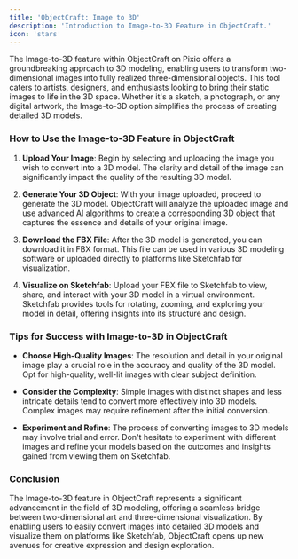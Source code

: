 ```yaml
---
title: 'ObjectCraft: Image to 3D'
description: 'Introduction to Image-to-3D Feature in ObjectCraft.'
icon: 'stars'
---
```


The Image-to-3D feature within ObjectCraft on Pixio offers a groundbreaking approach to 3D modeling, enabling users to transform two-dimensional images into fully realized three-dimensional objects. This tool caters to artists, designers, and enthusiasts looking to bring their static images to life in the 3D space. Whether it's a sketch, a photograph, or any digital artwork, the Image-to-3D option simplifies the process of creating detailed 3D models.

### **How to Use the Image-to-3D Feature in ObjectCraft**

1.  **Upload Your Image**: Begin by selecting and uploading the image you wish to convert into a 3D model. The clarity and detail of the image can significantly impact the quality of the resulting 3D model.
    
2.  **Generate Your 3D Object**: With your image uploaded, proceed to generate the 3D model. ObjectCraft will analyze the uploaded image and use advanced AI algorithms to create a corresponding 3D object that captures the essence and details of your original image.
    
3.  **Download the FBX File**: After the 3D model is generated, you can download it in FBX format. This file can be used in various 3D modeling software or uploaded directly to platforms like Sketchfab for visualization.
    
4.  **Visualize on Sketchfab**: Upload your FBX file to Sketchfab to view, share, and interact with your 3D model in a virtual environment. Sketchfab provides tools for rotating, zooming, and exploring your model in detail, offering insights into its structure and design.
    

### **Tips for Success with Image-to-3D in ObjectCraft**

*   **Choose High-Quality Images**: The resolution and detail in your original image play a crucial role in the accuracy and quality of the 3D model. Opt for high-quality, well-lit images with clear subject definition.
    
*   **Consider the Complexity**: Simple images with distinct shapes and less intricate details tend to convert more effectively into 3D models. Complex images may require refinement after the initial conversion.
    
*   **Experiment and Refine**: The process of converting images to 3D models may involve trial and error. Don't hesitate to experiment with different images and refine your models based on the outcomes and insights gained from viewing them on Sketchfab.
    

### **Conclusion**

The Image-to-3D feature in ObjectCraft represents a significant advancement in the field of 3D modeling, offering a seamless bridge between two-dimensional art and three-dimensional visualization. By enabling users to easily convert images into detailed 3D models and visualize them on platforms like Sketchfab, ObjectCraft opens up new avenues for creative expression and design exploration.
